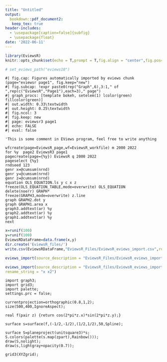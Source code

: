 ```yaml
---
title: "Untitled"
output: 
  bookdown::pdf_document2:
   keep_tex: true
header-includes:
  - \usepackage[caption=false]{subfig}
  - \usepackage{float}
date: '2022-06-11'
---
```


```r
library(EviewsR)
knitr::opts_chunk$set(echo = T,prompt = T,fig.align = "center",fig.pos="h",eval = T)

# set_eviews_path("eviews10")
```


```eviews
#| fig.cap: Figures automatically imported by eviews chunk (page="eviewsr page1", fig.keep="new")
#| fig.subcap: !expr paste0(rep("Graph",6),3:1," of ",rep(c("EviewsR","Page1"),each=3)," page")
#| graph_procs: [template bokeh, setelem(1) lcolor(green) fillcolor(green)]
#| out.width: 0.33\textwidth
#| out.height: 0.25\textwidth
#| fig.ncol: 3
#| fig.keep: new
#| page: eviewsr3 page1
#| echo: FALSE
#| eval: false

'This is some comment in EViews program, feel free to write anything

wfcreate(page=EviewsR_page,wf=EviewsR_workfile) m 2000 2022
for %y  page2 EviewsR3 page1 
pagecreate(page={%y}) EviewsR q 2000 2022
pageselect {%y}
rndseed 123
genr x=@cumsum(nrnd)
genr y=@cumsum(nrnd)
genr z=@cumsum(nrnd)
equation OLS_EQUATION.ls y c x z
freeze(OLS_EQUATION_TABLE,mode=overwrite) OLS_EQUATION
delete(noerr) GRAPH*
freeze(GRAPH3,mode=overwrite) z.line
graph GRAPH2.dot y
graph GRAPH1.area x
graph3.addtext(ar) %y
graph2.addtext(ar) %y
graph1.addtext(ar) %y
next
```



```r
x=runif(100)
y=runif(100)
EviewsRDataFrame=data.frame(x,y)
dir.create('EviewsR_files/')
write.csv(EviewsRDataFrame,"EviewsR_Files/EviewsR_eviews_import.csv",row.names = FALSE)
```


```r
eviews_import(source_description = "EviewsR_Files/EviewsR_eviews_import.csv",frequency = "m",start_date = "1990",save_path ='EviewsR_Files' )
```


```r

eviews_import(source_description = "EviewsR_files/EviewsR_eviews_import.csv",smpl_string = "1990m10 1992m11",
rename_string = "x x2")

```


```asy
import graph3;
import grid3;
import palette;
settings.prc = false;

currentprojection=orthographic(0.8,1,2);
size(500,400,IgnoreAspect);

real f(pair z) {return cos(2*pi*z.x)*sin(2*pi*z.y);}

surface s=surface(f,(-1/2,-1/2),(1/2,1/2),50,Spline);

surface S=planeproject(unitsquare3)*s;
S.colors(palette(s.map(zpart),Rainbow()));
draw(S,nolight);
draw(s,lightgray+opacity(0.7));

grid3(XYZgrid);
```
